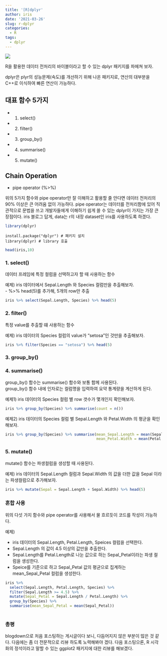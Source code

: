 ```yaml
---
title: '[R]dplyr'
author: iris
date: '2021-03-26'
slug: r-dplyr
categories:
  - R
tags: 
  - dplyr
---
```



![](/images/image_file/r_dplyr/image_dplyr.png)

<!-- ![](/images/image_file/r_dplyr/image_dplyr.png){#id .class width='100%'} -->



R을 활용한 데이터 전처리의 바이블이라고 할 수 있는 dplyr 패키지를 파헤쳐 보자.  


dplyr은 plyr의 성능문제(속도)를 개선하기 위해 나온 패키지로, 연산의 대부분을 C++로 이식하여 빠른 연산이 가능하다. 



## 대표 함수 5가지
  + 1. select()
  + 2. filter()
  + 3. group_by()
  + 4. summarise()
  + 5. mutate()

## Chain Operation
  + pipe operator (%>%)


위의 5가지 함수와 pipe operator만 잘 이해하고 활용할 줄 안다면 데이터 전처리의 90% 이상은 큰 어려움 없이 가능하다. pipe operator는 데이터를 전처리함에 있어 직관적으로 문법을 쓰고 개발자들에게 이해하기 쉽게 쓸 수 있는 dplyr이 가지는 가장 큰 장점이다.
iris 블로그 답게, data는 r의 내장 dataset인 iris를 사용하도록 하겠다.

```r
library(dplyr)
```

~~~
install.package("dplyr") # 패키지 설치
library(dplyr) # library 호출
~~~


```r
head(iris,10)
```



### 1. select()

데이터 프레임에 특정 컬럼을 선택하고자 할 때 사용하는 함수

예제) iris 데이터에서 Sepal.Length 와 Species 컬럼만을 추출해보자.  
- %>% head(5)를 추가해, 5개의 row만 추출

```r
iris %>% select(Sepal.Length, Species) %>% head(5) 

```


### 2. filter()

특정 value를 추출할 떄 사용하는 함수  

예제) iris 데이터의 Species 컬럼의 value가 "setosa"인 것만을 추출해보자.

```r
iris %>% filter(Species == "setosa") %>% head(5)
```


### 3. group_by()
### 4. summarise()

group_by() 함수는 summarise() 함수와 보통 함께 사용된다.  
group_by() 함수 내에 인자로는 컬럼명을 입력하여 요약 통계량을 계산하게 된다.  

예제1) iris 데이터의 Species 컬럼 별 row 갯수가 몇개인지 확인해보자.

```r
iris %>% group_by(Species) %>% summarise(count = n())
```


예제2) iris 데이터의 Species 컬럼 별 Sepal.Length 와 Petal.Width 의 평균을 확인해보자.

```r
iris %>% group_by(Species) %>% summarise(mean_Sepal.Length = mean(Sepal.Length),
                                         mean_Petal.Width = mean(Petal.Width))
```



### 5. mutate()

mutate() 함수는 파생컬럼을 생성할 때 사용된다. 

예제) iris 데이터의 Sepal.Length 컬럼과 Sepal.Width 의 값을 더한 값을 Sepal 이라는 파생컬럼으로 추가해보자.

```r
iris %>% mutate(Sepal = Sepal.Length + Sepal.Width) %>% head(5)
```


### 혼합 사용

위의 다섯 가지 함수와 pipe operator를 사용해서 물 흐르듯이 코드를 작성이 가능하다.  

예제) 

  + iris 데이터의 Sepal.Length, Petal.Length, Speices 컬럼을 선택한다.
  + Sepal.Length 의 값이 4.5 이상의 값만을 추출한다.
  + Sepal.Length를 Petal.Length로 나눈 값으로 하는 Sepal_Petal이라는 파생 컬럼을 생성한다.
  + Speice를 기준으로 하고 Sepal_Petal 값의 평균으로 집계하는 mean_Sepal_Petal 컬럼을 생성한다.

```r
iris %>%
  select(Sepal.Length, Petal.Length, Species) %>% 
  filter(Sepal.Length >= 4.5) %>% 
  mutate(Sepal_Petal = Sepal.Length / Petal.Length) %>% 
  group_by(Species) %>% 
  summarise(mean_Sepal_Petal = mean(Sepal_Petal))
  
```


### 총평

blogdown으로 처음 포스팅하는 게시글이다 보니, 다듬어지지 않은 부분이 많은 것 같다.
다음에는 좀 더 전문적으로 리뷰 하도록 노력해봐야 겠다. 다음 포스팅으론, R 시각화의 정석이라고 말할 수 있는
ggplot2 패키지에 대한 리뷰를 해보겠다.





